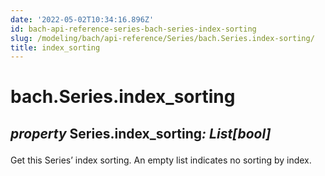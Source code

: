 ```yaml
---
date: '2022-05-02T10:34:16.896Z'
id: bach-api-reference-series-bach-series-index-sorting
slug: /modeling/bach/api-reference/Series/bach.Series.index-sorting/
title: index_sorting
---
```


# bach.Series.index_sorting

<div class="property">

<h2 class="signature-property"><span class="type-annotation"><em>property</em></span> <span class="additional-name">Series.</span><span class="name">index_sorting</span><span class="type-annotation"><em>: List[bool]

</em></span> </h2>


<div class="content">

Get this Series’ index sorting. An empty list indicates no sorting by index.


</div>

</div>
